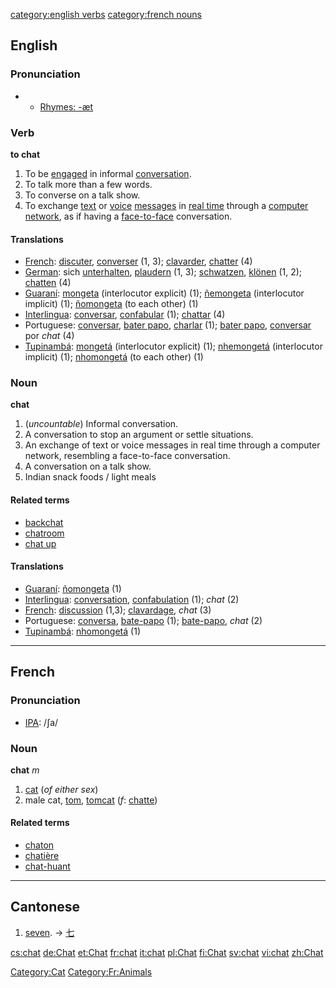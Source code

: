 [[category:english verbs]]
[[category:french nouns]]
==English==
===Pronunciation===
**[[Rhymes:English:-æt|Rhymes: -æt]]

===Verb===
'''to chat'''

#To be [[engage]]d in informal [[conversation]].
#To talk more than a few words.
#To converse on a talk show.
#To exchange [[text]] or [[voice]] [[message]]s in [[real time]] through a [[computer network]], as if having a [[face-to-face]] conversation.

====Translations====
*[[French]]: [[discuter]], [[converser]] (1, 3); [[clavarder]], [[chatter]] (4)
*[[German]]: sich [[unterhalten]], [[plaudern]] (1, 3); [[schwatzen]], [[klönen]] (1, 2); [[chatten]] (4)
*[[Guaraní]]: [[mongeta]] (interlocutor explicit) (1); [[ñemongeta]] (interlocutor implicit) (1); [[ñomongeta]] (to each other) (1)
*[[Interlingua]]: [[conversar]], [[confabular]] (1); [[chattar]] (4)
*Portuguese: [[conversar]], [[bater papo]], [[charlar]] (1); [[bater papo]], [[conversar]] por ''chat'' (4)
*[[Tupinambá]]: [[mongetá]] (interlocutor explicit) (1); [[nhemongetá]] (interlocutor implicit) (1); [[nhomongetá]] (to each other) (1)

===Noun===
'''chat'''

#(''uncountable'') Informal conversation.
#A conversation to stop an argument or settle situations.
#An exchange of text or voice messages in real time through a computer network, resembling a face-to-face conversation.
#A conversation on a talk show.
#Indian snack foods / light meals
====Related terms====
*[[backchat]]
*[[chatroom]]
*[[chat up]]

====Translations====
*[[Guaraní]]: [[ñomongeta]] (1)
*[[Interlingua]]: [[conversation]], [[confabulation]] (1); ''chat'' (2)
*[[French]]: [[discussion]] (1,3); [[clavardage]], ''chat'' (3)
*Portuguese: [[conversa]], [[bate-papo]] (1); [[bate-papo]], ''chat'' (2)
*[[Tupinambá]]: [[nhomongetá]] (1)

----
==French==
===Pronunciation===
*[[IPA]]: /ʃa/

===Noun===
'''chat''' ''m''

#[[cat]] (''of either sex'')
#male cat, [[tom]], [[tomcat]] (''f'': [[chatte]])
====Related terms====
*[[chaton]]
*[[chatière]]
*[[chat-huant]]

----

==Cantonese==

# [[seven]]. &rarr; [[七]]

[[Category:Cat]] [[Category:Fr:Animals]]

[[cs:chat]]
[[de:Chat]]
[[et:Chat]]
[[fr:chat]]
[[it:chat]]
[[pl:Chat]]
[[fi:Chat]]
[[sv:chat]]
[[vi:chat]]
[[zh:Chat]]